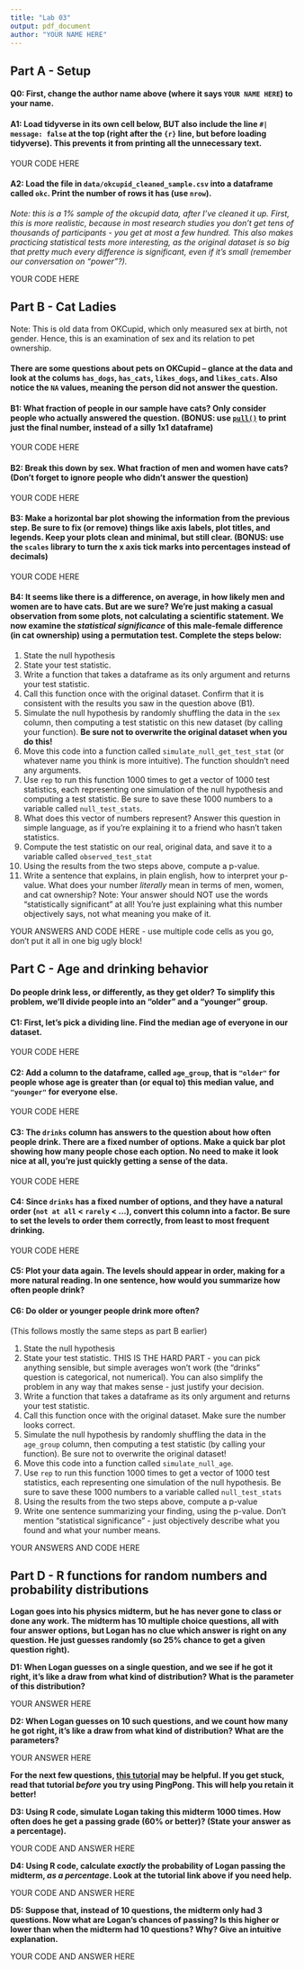 ```yaml
---
title: "Lab 03"
output: pdf_document
author: "YOUR NAME HERE"
---
```


## Part A - Setup

#### Q0: First, change the author name above (where it says `YOUR NAME HERE`) to your name.

#### A1: Load tidyverse in its own cell below, BUT also include the line `#| message: false` at the top (right after the `{r}` line, but before loading tidyverse). This prevents it from printing all the unnecessary text.

YOUR CODE HERE

#### A2: Load the file in `data/okcupid_cleaned_sample.csv` into a dataframe called `okc`. Print the number of rows it has (use `nrow`).

*Note: this is a 1% sample of the okcupid data, after I've cleaned it up. First, this is more realistic, because in most research studies you don't get tens of thousands of participants - you get at most a few hundred. This also makes practicing statistical tests more interesting, as the original dataset is so big that pretty much every difference is significant, even if it's small (remember our conversation on "power"?).*

YOUR CODE HERE

## Part B - Cat Ladies

Note: This is old data from OKCupid, which only measured sex at birth, not gender. Hence, this is an examination of sex and its relation to pet ownership.

#### There are some questions about pets on OKCupid – glance at the data and look at the colums `has_dogs`, `has_cats`, `likes_dogs`, and `likes_cats`. Also notice the `NA` values, meaning the person did not answer the question.

#### B1: What fraction of people in our sample have cats? Only consider people who actually answered the question. (BONUS: use [`pull()`](https://www.statology.org/dplyr-pull/) to print just the final number, instead of a silly 1x1 dataframe)

YOUR CODE HERE

#### **B2:** Break this down by sex. What fraction of men and women have cats? (Don't forget to ignore people who didn't answer the question)

YOUR CODE HERE

#### **B3:** Make a horizontal bar plot showing the information from the previous step. Be sure to fix (or remove) things like axis labels, plot titles, and legends. Keep your plots clean and minimal, but still clear. (BONUS: use the `scales` library to turn the x axis tick marks into percentages instead of decimals)

YOUR CODE HERE

#### B4: It seems like there is a difference, on average, in how likely men and women are to have cats. But are we sure? We're just making a casual observation from some plots, not calculating a scientific statement. We now examine the *statistical significance* of this male-female difference (in cat ownership) using a permutation test. Complete the steps below:

1.  State the null hypothesis
2.  State your test statistic.
3.  Write a function that takes a dataframe as its only argument and returns your test statistic.
4.  Call this function once with the original dataset. Confirm that it is consistent with the results you saw in the question above (B1).
5.  Simulate the null hypothesis by randomly shuffling the data in the `sex` column, then computing a test statistic on this new dataset (by calling your function). **Be sure not to overwrite the original dataset when you do this!**
6.  Move this code into a function called `simulate_null_get_test_stat` (or whatever name you think is more intuitive). The function shouldn't need any arguments.
7.  Use `rep` to run this function 1000 times to get a vector of 1000 test statistics, each representing one simulation of the null hypothesis and computing a test statistic. Be sure to save these 1000 numbers to a variable called `null_test_stats`.
8.  What does this vector of numbers represent? Answer this question in simple language, as if you're explaining it to a friend who hasn't taken statistics.
9.  Compute the test statistic on our real, original data, and save it to a variable called `observed_test_stat`
10. Using the results from the two steps above, compute a p-value.
11. Write a sentence that explains, in plain english, how to interpret your p-value. What does your number *literally* mean in terms of men, women, and cat ownership? Note: Your answer should NOT use the words "statistically significant" at all! You're just explaining what this number objectively says, not what meaning you make of it.

YOUR ANSWERS AND CODE HERE - use multiple code cells as you go, don't put it all in one big ugly block!

## Part C - Age and drinking behavior

#### Do people drink less, or differently, as they get older? To simplify this problem, we'll divide people into an "older" and a "younger" group.

#### C1: First, let's pick a dividing line. Find the median age of everyone in our dataset.

YOUR CODE HERE

#### C2: Add a column to the dataframe, called `age_group`, that is `"older"` for people whose age is greater than (or equal to) this median value, and `"younger"` for everyone else.

YOUR CODE HERE

#### C3: The `drinks` column has answers to the question about how often people drink. There are a fixed number of options. Make a quick bar plot showing how many people chose each option. No need to make it look nice at all, you're just quickly getting a sense of the data.

YOUR CODE HERE

#### C4: Since `drinks` has a fixed number of options, and they have a natural order (`not at all` \< `rarely` \< ...), convert this column into a factor. Be sure to set the levels to order them correctly, from least to most frequent drinking.

YOUR CODE HERE

#### C5: Plot your data again. The levels should appear in order, making for a more natural reading. In one sentence, how would you summarize how often people drink?

#### C6: Do older or younger people drink more often?

(This follows mostly the same steps as part B earlier)

1.  State the null hypothesis
2.  State your test statistic. THIS IS THE HARD PART - you can pick anything sensible, but simple averages won't work (the "drinks" question is categorical, not numerical). You can also simplify the problem in any way that makes sense - just justify your decision.
3.  Write a function that takes a dataframe as its only argument and returns your test statistic.
4.  Call this function once with the original dataset. Make sure the number looks correct.
5.  Simulate the null hypothesis by randomly shuffling the data in the `age_group` column, then computing a test statistic (by calling your function). Be sure not to overwrite the original dataset!
6.  Move this code into a function called `simulate_null_age`.
7.  Use `rep` to run this function 1000 times to get a vector of 1000 test statistics, each representing one simulation of the null hypothesis. Be sure to save these 1000 numbers to a variable called `null_test_stats`
8.  Using the results from the two steps above, compute a p-value
9.  Write one sentence summarizing your finding, using the p-value. Don't mention "statistical significance" - just objectively describe what you found and what your number means.

YOUR ANSWERS AND CODE HERE

## Part D - R functions for random numbers and probability distributions

**Logan goes into his physics midterm, but he has never gone to class or done any work. The midterm has 10 multiple choice questions, all with four answer options, but Logan has no clue which answer is right on any question. He just guesses randomly (so 25% chance to get a given question right).**

**D1: When Logan guesses on a single question, and we see if he got it right, it's like a draw from what kind of distribution? What is the parameter of this distribution?**

YOUR ANSWER HERE

**D2: When Logan guesses on 10 such questions, and we count how many he got right, it's like a draw from what kind of distribution? What are the parameters?**

YOUR ANSWER HERE

**For the next few questions, [this tutorial](https://www.geeksforgeeks.org/r-language/a-guide-to-dbinom-pbinom-qbinom-and-rbinom-in-r/) may be helpful. If you get stuck, read that tutorial *before* you try using PingPong. This will help you retain it better!**

**D3: Using R code, simulate Logan taking this midterm 1000 times. How often does he get a passing grade (60% or better)? (State your answer as a percentage).**

YOUR CODE AND ANSWER HERE

**D4: Using R code, calculate *exactly* the probability of Logan passing the midterm, *as a percentage*. Look at the tutorial link above if you need help.**

YOUR CODE AND ANSWER HERE

**D5: Suppose that, instead of 10 questions, the midterm only had 3 questions. Now what are Logan's chances of passing? Is this higher or lower than when the midterm had 10 questions? Why? Give an intuitive explanation.**

YOUR CODE AND ANSWER HERE
